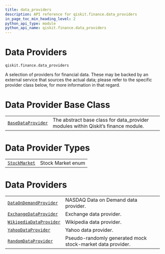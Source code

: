 ```yaml
---
title: data_providers
description: API reference for qiskit.finance.data_providers
in_page_toc_min_heading_level: 2
python_api_type: module
python_api_name: qiskit.finance.data_providers
---
```


<span id="module-qiskit.finance.data_providers" />

<span id="qiskit-finance-data-providers" />

# Data Providers

`qiskit.finance.data_providers`

A selection of providers for financial data. These may be backed by an external service that sources the actual data; please refer to the specific provider class below, for more information in that regard.

# Data Provider Base Class

|                                                                                                                       |                                                                                    |
| --------------------------------------------------------------------------------------------------------------------- | ---------------------------------------------------------------------------------- |
| [`BaseDataProvider`](qiskit.finance.data_providers.BaseDataProvider "qiskit.finance.data_providers.BaseDataProvider") | The abstract base class for data\_provider modules within Qiskit’s finance module. |

# Data Provider Types

|                                                                                                        |                   |
| ------------------------------------------------------------------------------------------------------ | ----------------- |
| [`StockMarket`](qiskit.finance.data_providers.StockMarket "qiskit.finance.data_providers.StockMarket") | Stock Market enum |

# Data Providers

|                                                                                                                                      |                                                            |
| ------------------------------------------------------------------------------------------------------------------------------------ | ---------------------------------------------------------- |
| [`DataOnDemandProvider`](qiskit.finance.data_providers.DataOnDemandProvider "qiskit.finance.data_providers.DataOnDemandProvider")    | NASDAQ Data on Demand data provider.                       |
| [`ExchangeDataProvider`](qiskit.finance.data_providers.ExchangeDataProvider "qiskit.finance.data_providers.ExchangeDataProvider")    | Exchange data provider.                                    |
| [`WikipediaDataProvider`](qiskit.finance.data_providers.WikipediaDataProvider "qiskit.finance.data_providers.WikipediaDataProvider") | Wikipedia data provider.                                   |
| [`YahooDataProvider`](qiskit.finance.data_providers.YahooDataProvider "qiskit.finance.data_providers.YahooDataProvider")             | Yahoo data provider.                                       |
| [`RandomDataProvider`](qiskit.finance.data_providers.RandomDataProvider "qiskit.finance.data_providers.RandomDataProvider")          | Pseudo-randomly generated mock stock-market data provider. |

